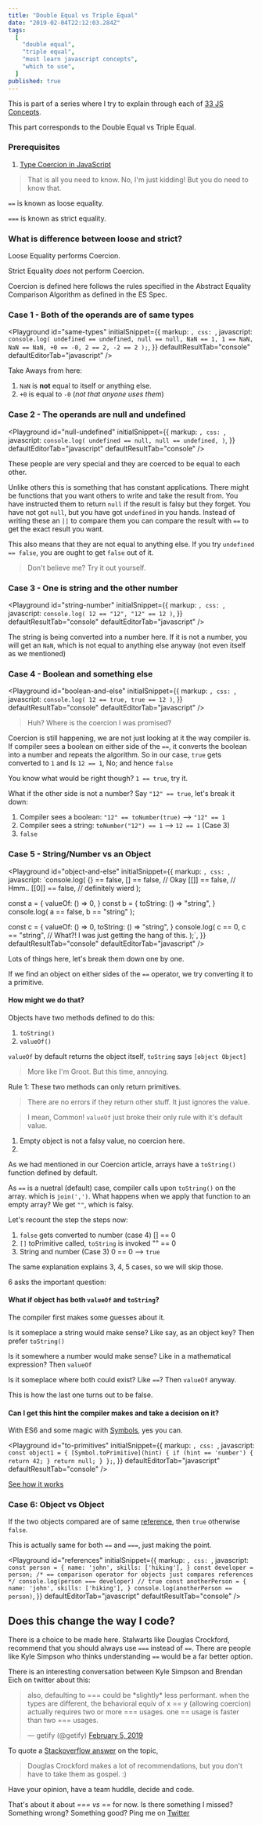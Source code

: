 ```yaml
---
title: "Double Equal vs Triple Equal"
date: "2019-02-04T22:12:03.284Z"
tags:
  [
    "double equal",
    "triple equal",
    "must learn javascript concepts",
    "which to use",
  ]
published: true
---
```


This is part of a series where I try to explain through each of [33 JS Concepts](https://github.com/leonardomso/33-js-concepts).

This part corresponds to the Double Equal vs Triple Equal.

### Prerequisites

1. [Type Coercion in JavaScript](https://blog.agney.in/type-coercion/)

> That is all you need to know. No, I'm just kidding!
> But you do need to know that.

`==` is known as loose equality.

`===` is known as strict equality.

### What is difference between loose and strict?

Loose Equality performs Coercion.

Strict Equality _does_ not perform Coercion.

Coercion is defined here follows the rules specified in the Abstract Equality Comparison Algorithm as defined in the ES Spec.

### Case 1 - Both of the operands are of same types

<Playground
  id="same-types"
  initialSnippet={{
    markup: ``,
    css: ``,
    javascript: `console.log(
  undefined == undefined,
  null == null,
  NaN == 1,
  1 == NaN,
  NaN == NaN,
  +0 == -0,
  2 == 2,
  -2 == 2
);`,
  }}
  defaultResultTab="console"
  defaultEditorTab="javascript"
/>

Take Aways from here:

1. `NaN` is **not** equal to itself or anything else.
2. `+0` is equal to `-0` (_not that anyone uses them_)

### Case 2 - The operands are null and undefined

<Playground
  id="null-undefined"
  initialSnippet={{
    markup: ``,
    css: ``,
    javascript: `console.log(
  undefined == null,
  null == undefined,
)`,
  }}
  defaultEditorTab="javascript"
  defaultResultTab="console"
/>

These people are very special and they are coerced to be equal to each other.

Unlike others this is something that has constant applications. There might be functions that you want others to write and take the result from. You have instructed them to return `null` if the result is falsy but they forget. You have not got `null`, but you have got `undefined` in you hands. Instead of writing these an `||` to compare them you can compare the result with `==` to get the exact result you want.

This also means that they are not equal to anything else. If you try `undefined == false`, you are ought to get `false` out of it.

> Don't believe me? Try it out yourself.

### Case 3 - One is string and the other number

<Playground
  id="string-number"
  initialSnippet={{
    markup: ``,
    css: ``,
    javascript: `console.log(
  12 == "12",
  "12" == 12
)`,
  }}
  defaultResultTab="console"
  defaultEditorTab="javascript"
/>

The string is being converted into a number here. If it is not a number, you will get an `NaN`, which is not equal to anything else anyway (not even itself as we mentioned)

### Case 4 - Boolean and something else

<Playground
  id="boolean-and-else"
  initialSnippet={{
    markup: ``,
    css: ``,
    javascript: `console.log(
  12 == true,
  true == 12
)`,
  }}
  defaultResultTab="console"
  defaultEditorTab="javascript"
/>

> Huh? Where is the coercion I was promised?

Coercion is still happening, we are not just looking at it the way compiler is. If compiler sees a boolean on either side of the `==`, it converts the boolean into a number and repeats the algorithm. So in our case, `true` gets converted to `1` and Is `12 == 1`, No; and hence `false`

You know what would be right though? `1 == true`, try it.

What if the other side is not a number? Say `"12" == true`, let's break it down:

1. Compiler sees a boolean: `"12" == toNumber(true)` --> `"12" == 1`
2. Compiler sees a string: `toNumber("12") == 1` --> `12 == 1` (Case 3)
3. `false`

### Case 5 - String/Number vs an Object

<Playground
  id="object-and-else"
  initialSnippet={{
    markup: ``,
    css: ``,
    javascript: `console.log(
  {} == false,
  [] == false,  // Okay
  [[]] == false,  // Hmm..
  [[0]] == false,  // definitely wierd
);
 
const a = {
  valueOf: () => 0,
}
const b = {
  toString: () => "string",
} 
console.log(
  a == false,
  b == "string"
);
 
const c = {
  valueOf: () => 0,
  toString: () => "string",
}
console.log(
  c == 0,
  c == "string", // What?! I was just getting the hang of this.
);`,
  }}
  defaultResultTab="console"
  defaultEditorTab="javascript"
/>

Lots of things here, let's break them down one by one.

If we find an object on either sides of the `==` operator, we try converting it to a primitive.

#### How might we do that?

Objects have two methods defined to do this:

1. `toString()`
2. `valueOf()`

`valueOf` by default returns the object itself, `toString` says `[object Object]`

> More like I'm Groot. But this time, annoying.

Rule 1: These two methods can only return primitives.

> There are no errors if they return other stuff. It just ignores the value.

> I mean, Common! `valueOf` just broke their only rule with it's default value.

1. Empty object is not a falsy value, no coercion here.
2.

As we had mentioned in our Coercion article, arrays have a `toString()` function defined by default.

As `==` is a nuetral (default) case, compiler calls upon `toString()` on the array. which is `join(',')`. What happens when we apply that function to an empty array? We get `""`, which is falsy.

Let's recount the step the steps now:

1. `false` gets converted to number (case 4)
   [] == 0
2. `[]` toPrimitive called, `toString` is invoked
   "" == 0
3. String and number (Case 3)
   0 == 0 --> `true`

The same explanation explains 3, 4, 5 cases, so we will skip those.

6 asks the important question:

#### What if object has both `valueOf` and `toString`?

The compiler first makes some guesses about it.

Is it someplace a string would make sense? Like say, as an object key? Then prefer `toString()`

Is it somewhere a number would make sense? Like in a mathematical expression? Then `valueOf`

Is it someplace where both could exist? Like `==`? Then `valueOf` anyway.

This is how the last one turns out to be false.

#### Can I get this hint the compiler makes and take a decision on it?

With ES6 and some magic with [Symbols](https://developer.mozilla.org/en-US/docs/Web/JavaScript/Reference/Global_Objects/Symbol), yes you can.

<Playground
  id="to-primitives"
  initialSnippet={{
    markup: ``,
    css: ``,
    javascript: `const object1 = {
  [Symbol.toPrimitive](hint) {
    if (hint == 'number') {
      return 42;
    }
    return null;
  }
};`,
  }}
  defaultEditorTab="javascript"
  defaultResultTab="console"
/>

[See how it works](https://developer.mozilla.org/en-US/docs/Web/JavaScript/Reference/Global_Objects/Symbol/toPrimitive)

### Case 6: Object vs Object

If the two objects compared are of same [reference](https://blog.agney.in/value-vs-reference/), then `true` otherwise `false`.

This is actually same for both `==` and `===`, just making the point.

<Playground
  id="references"
  initialSnippet={{
    markup: ``,
    css: ``,
    javascript: `const person = {
 name: 'john',
 skills: ['hiking'],
}
const developer = person;
/* == comparison operator for objects just compares references */
console.log(person === developer) // true
const anotherPerson = {
  name: 'john',
  skills: ['hiking'],
}
console.log(anotherPerson == person)`,
  }}
  defaultEditorTab="javascript"
  defaultResultTab="console"
/>

## Does this change the way I code?

There is a choice to be made here. Stalwarts like Douglas Crockford, recommend that you should always use `===` instead of `==`. There are people like Kyle Simpson who thinks understanding `==` would be a far better option.

There is an interesting conversation between Kyle Simpson and Brendan Eich on twitter about this:

<blockquote className="twitter-tweet" data-lang="en">
  <p lang="en" dir="ltr">
    also, defaulting to === could be *slightly* less performant. when the types
    are different, the behavioral equiv of x == y (allowing coercion) actually
    requires two or more === usages. one == usage is faster than two === usages.
  </p>
  &mdash; getify (@getify)
  <a href="https://twitter.com/getify/status/1092614585704697856?ref_src=twsrc%5Etfw">
    <span>February 5, 2019</span>
  </a>
</blockquote>

To quote a [Stackoverflow answer](https://stackoverflow.com/a/5447170/4374566) on the topic,

> Douglas Crockford makes a lot of recommendations, but you don't have to take them as gospel. :)

Have your opinion, have a team huddle, decide and code.

That's about it about _=== vs ==_ for now. Is there something I missed? Something wrong? Something good? Ping me on [Twitter](https://twitter.com/agneymenon)
